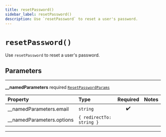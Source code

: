 ```yaml
---
title: resetPassword()
sidebar_label: resetPassword()
description: Use `resetPassword` to reset a user's password.
---
```


# `resetPassword()`

Use `resetPassword` to reset a user's password.

## Parameters

---

**\_\_namedParameters** <span className="optional-status">required</span> [`ResetPasswordParams`](/reference/javascript/auth/types/reset-password-params)

| Property                                                        | Type                     | Required | Notes |
| :-------------------------------------------------------------- | :----------------------- | :------: | :---- |
| <span className="light-grey">\_\_namedParameters.</span>email   | `string`                 |    ✔️    |       |
| <span className="light-grey">\_\_namedParameters.</span>options | `{ redirectTo: string }` |          |       |

---
